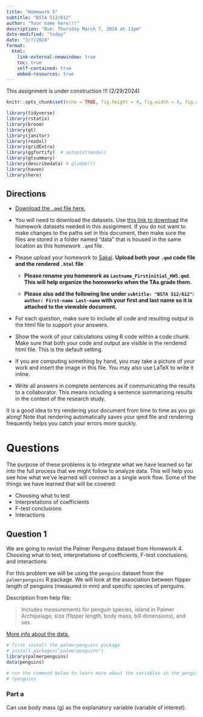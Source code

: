 ```yaml
---
title: "Homework 5"
subtitle: "BSTA 512/612"
author: "Your name here!!!"
description: "Due: Thursday March 7, 2024 at 11pm"
date-modified: "today"
date: "3/7/2024"
format: 
  html:
    link-external-newwindow: true
    toc: true
    self-contained: true
    embed-resources: true
---
```


::: callout-important
This assignment is under construction !!! (2/29/2024)
:::

```{=html}
<style>div.blue { background-color:#e6f0ff; border-radius: 5px; padding: 20px;}</style>
```
```r
knitr::opts_chunk$set(echo = TRUE, fig.height = 4, fig.width = 6, fig.align = "center")

library(tidyverse)
library(rstatix)
library(broom)
library(gt)
library(janitor)
library(readxl)
library(gridExtra)
library(ggfortify)  # autoplot(model)
library(gtsummary)
library(describedata) # gladder()
library(haven)
library(here)
```


## Directions

-   [Download the `.qmd` file here.](https://github.com/nwakim/W2024_BSTA_512/blob/main/homework/HW5.qmd)

-   You will need to download the datasets. Use [this link to download](https://ohsuitg-my.sharepoint.com/:f:/r/personal/wakim_ohsu_edu/Documents/Teaching/Classes/W2024_BSTA_512_612/Student_files/Data/Homework?csf=1&web=1&e=QEsqb9) the homework datasets needed in this assignment. If you do not want to make changes to the paths set in this document, then make sure the files are stored in a folder named "data" that is housed in the same location as this homework `.qmd` file.

-   Please upload your homework to [Sakai](https://sakai.ohsu.edu/portal/site/BSTA-512-1-AB-W24/tool/961ec5ef-d7f9-4518-be16-25f7af3d6be4). **Upload both your `.qmd` code file and the rendered `.html` file**

    -   **Please rename you homework as `Lastname_Firstinitial_HW5.qmd`. This will help organize the homeworks when the TAs grade them.**

    -   **Please also add the following line under `subtitle: "BSTA 512/612"`: `author: First-name Last-name` with your first and last name so it is attached to the viewable document.**

-   For each question, make sure to include all code and resulting output in the html file to support your answers.

-   Show the work of your calculations using R code within a code chunk. Make sure that both your code and output are visible in the rendered html file. This is the default setting.

-   If you are computing something by hand, you may take a picture of your work and insert the image in this file. You may also use LaTeX to write it inline.

-   Write all answers in complete sentences as if communicating the results to a collaborator. This means including a sentence summarizing results in the context of the research study.

::: callout-tip
It is a good idea to try rendering your document from time to time as you go along! Note that rendering automatically saves your qmd file and rendering frequently helps you catch your errors more quickly.
:::

# Questions

The purpose of these problems is to integrate what we have learned so far into the full process that we might follow to analyze data. This will help you see how what we've learned will connect as a single work flow. Some of the things we have learned that will be covered:

-   Choosing what to test
-   Interpretations of coefficients
-   F-test conclusions
-   Interactions

## Question 1

We are going to revisit the Palmer Penguins dataset from Homework 4. Choosing what to test, interpretations of coefficients, F-test conclusions, and interactions

For this problem we will be using the `penguins` dataset from the `palmerpenguins` R package. We will look at the association between flipper length of penguins (measured in mm) and specific species of penguins.

Description from help file:

> Includes measurements for penguin species, island in Palmer Archipelago, size (flipper length, body mass, bill dimensions), and sex.

[More info about the data.](https://allisonhorst.github.io/palmerpenguins/)

```r
# first install the palmerpenguins package
# install.packages("palmerpenguins")
library(palmerpenguins)
data(penguins)

# run the command below to learn more about the variables in the penguins dataset
# ?penguins
```

### Part a

Can use body mass (g) as the explanatory variable (variable of interest).

```r

```





